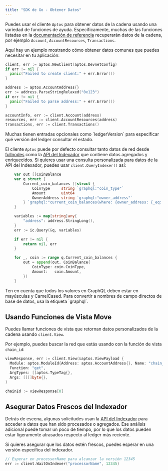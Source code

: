 ```yaml
---
title: "SDK de Go - Obtener Datos"
---
```



Puedes usar el cliente `Aptos` para obtener datos de la cadena usando una variedad de funciones
de ayuda. Específicamente, muchas de las funciones listadas en la [documentación de referencia](https://pkg.go.dev/github.com/aptos-labs/aptos-go-sdk)
recuperarán datos de la cadena, por ejemplo `Account`, `AccountResources`, `Transactions`.

Aquí hay un ejemplo mostrando cómo obtener datos comunes que puedes necesitar en tu aplicación:

```go filename="fetch_data.go"
client, err := aptos.NewClient(aptos.DevnetConfig)
if err != nil {
  panic("Failed to create client:" + err.Error())
}

address := aptos.AccountAddress{}
err := address.ParseStringRelaxed("0x123")
if err != nil {
  panic("Failed to parse address:" + err.Error())
}

accountInfo, err := client.Account(address)
resources, err := client.AccountResources(address)
transactions, err := client.Transactions()
```

<Aside type="note">
  Muchas tienen entradas opcionales como `ledgerVersion` para especificar qué versión
  del ledger consultar el estado.
</Aside>

El cliente `Aptos` puede por defecto consultar tanto datos de red desde
[fullnodes](https://api.mainnet.aptoslabs.com/v1/spec#/) como la
[API del Indexador](https://cloud.hasura.io/public/graphiql?endpoint=https://api.mainnet.aptoslabs.com/v1/graphql)
que contiene datos agregados y enriquecidos. Si quieres usar una consulta personalizada
para datos de la API del Indexador, puedes usar `client.QueryIndexer()` así:

```go filename="fetch_data.go"
	var out []CoinBalance
	var q struct {
		Current_coin_balances []struct {
			CoinType     string `graphql:"coin_type"`
			Amount       uint64
			OwnerAddress string `graphql:"owner_address"`
		} `graphql:"current_coin_balances(where: {owner_address: {_eq: $address}})"`
	}

	variables := map[string]any{
		"address": address.StringLong(),
	}
	err := ic.Query(&q, variables)

	if err != nil {
		return nil, err
	}

	for _, coin := range q.Current_coin_balances {
		out = append(out, CoinBalance{
			CoinType: coin.CoinType,
			Amount:   coin.Amount,
		})
	}
```

<Aside type="note">
  Ten en cuenta que todos los valores en GraphQL deben estar en mayúsculas y CamelCased. Para
  convertir a nombres de campo directos de base de datos, usa la etiqueta `graphql`.
</Aside>

## Usando Funciones de Vista Move

Puedes llamar funciones de vista que retornan datos personalizados de la cadena usando `client.View`.

Por ejemplo, puedes buscar la red que estás usando con la función de vista `chain_id`:

```go filename="fetch_data.go"
viewResponse, err := client.View(&aptos.ViewPayload {
  Module: aptos.ModuleId{Address: aptos.AccountAddress{}, Name: "chain_id"},
  Function: "get",
  ArgTypes: []aptos.TypeTag{},
  Args: [][]byte{},
)

chainId := viewResponse[0]
```

## Asegurar Datos Frescos del Indexador

Detrás de escena, algunas solicitudes usan la [API del Indexador](../../../../../build/indexer) para
acceder a datos que han sido procesados o agregados. Ese análisis adicional puede tomar
un poco de tiempo, por lo que los datos pueden estar ligeramente atrasados respecto al ledger más reciente.

Si quieres asegurar que los datos estén frescos, puedes esperar en una versión específica
del indexador.

```go filename="fetch_data.go"
// Esperar en processorName para alcanzar la versión 12345
err := client.WaitOnIndexer("processorName", 12345)
```
